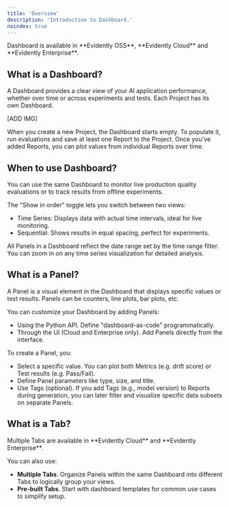 ```yaml
---
title: 'Overview'
description: 'Introduction to Dashboard.'
noindex: true
---
```



<Check>
Dashboard is available in **Evidently OSS**, **Evidently Cloud** and **Evidently Enterprise**.
</Check>

## What is a Dashboard?

A Dashboard provides a clear view of your AI application performance, whether over time or across experiments and tests. Each Project has its own Dashboard.

[ADD IMG]

When you create a new Project, the Dashboard starts empty. To populate it, run evaluations and save at least one Report to the Project. Once you’ve added Reports, you can plot values from individual Reports over time.

## When to use Dashboard?

You can use the same Dashboard to monitor live production quality evaluations or to track results from offline experiments.

The "Show in order" toggle lets you switch between two views:
* Time Series: Displays data with actual time intervals, ideal for live monitoring.
* Sequential: Shows results in equal spacing, perfect for experiments.

All Panels in a Dashboard reflect the date range set by the time range filter. You can zoom in on any time series visualization for detailed analysis.

## What is a Panel?

A Panel is a visual element in the Dashboard that displays specific values or test results. Panels can be counters, line plots, bar plots, etc.

You can customize your Dashboard by adding Panels:
* Using the Python API. Define "dashboard-as-code" programmatically.
* Through the UI (Cloud and Enterprise only). Add Panels directly from the interface.

To create a Panel, you:
* Select a specific value. You can plot both Metrics (e.g. drift score) or Test results (e.g. Pass/Fail). 
* Define Panel parameters like type, size, and title.
* Use Tags (optional). If you add Tags (e.g., model version) to Reports during generation, you can later filter and visualize specific data subsets on separate Panels.

## What is a Tab?

<Check>
Multiple Tabs are available in **Evidently Cloud** and **Evidently Enterprise**.
</Check>

You can also use:
* **Multiple Tabs**. Organize Panels within the same Dashboard into different Tabs to logically group your views.
* **Pre-built Tabs**. Start with dashboard templates for common use cases to simplify setup.